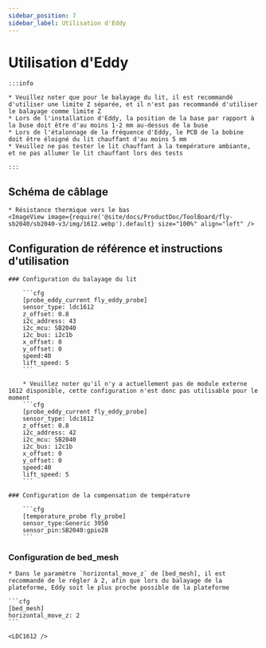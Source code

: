 ```yaml
---
sidebar_position: 7
sidebar_label: Utilisation d'Eddy
---
```



# Utilisation d'Eddy

    :::info

    * Veuillez noter que pour le balayage du lit, il est recommandé d'utiliser une limite Z séparée, et il n'est pas recommandé d'utiliser le balayage comme limite Z
    * Lors de l'installation d'Eddy, la position de la base par rapport à la buse doit être d'au moins 1-2 mm au-dessus de la buse
    * Lors de l'étalonnage de la fréquence d'Eddy, le PCB de la bobine doit être éloigné du lit chauffant d'au moins 5 mm
    * Veuillez ne pas tester le lit chauffant à la température ambiante, et ne pas allumer le lit chauffant lors des tests

    :::

## Schéma de câblage

    * Résistance thermique vers le bas
    <ImageView image={require('@site/docs/ProductDoc/ToolBoard/fly-sb2040/sb2040-v3/img/1612.webp').default} size="100%" align="left" />

## Configuration de référence et instructions d'utilisation

    ### Configuration du balayage du lit

        ```cfg
        [probe_eddy_current fly_eddy_probe]
        sensor_type: ldc1612
        z_offset: 0.8
        i2c_address: 43
        i2c_mcu: SB2040
        i2c_bus: i2c1b
        x_offset: 0
        y_offset: 0
        speed:40
        lift_speed: 5
        ```

        * Veuillez noter qu'il n'y a actuellement pas de module externe 1612 disponible, cette configuration n'est donc pas utilisable pour le moment
        ```cfg
        [probe_eddy_current fly_eddy_probe]
        sensor_type: ldc1612
        z_offset: 0.8
        i2c_address: 42
        i2c_mcu: SB2040
        i2c_bus: i2c1b
        x_offset: 0
        y_offset: 0
        speed:40
        lift_speed: 5
        ```

    ### Configuration de la compensation de température

        ```cfg
        [temperature_probe fly_probe]
        sensor_type:Generic 3950
        sensor_pin:SB2040:gpio28
        ```

### Configuration de bed_mesh

    * Dans le paramètre `horizontal_move_z` de [bed_mesh], il est recommandé de le régler à 2, afin que lors du balayage de la plateforme, Eddy soit le plus proche possible de la plateforme

    ```cfg
    [bed_mesh]
    horizontal_move_z: 2
    ```

    <LDC1612 />
